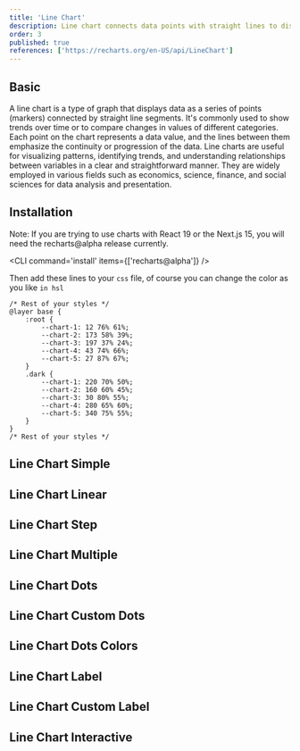 ```yaml
---
title: 'Line Chart'
description: Line chart connects data points with straight lines to display trends over time or categories.
order: 3
published: true
references: ['https://recharts.org/en-US/api/LineChart']
---
```


## Basic

A line chart is a type of graph that displays data as a series of points (markers) connected by straight line segments. It's commonly used to show trends over time or to compare changes in values of different categories. Each point on the chart represents a data value, and the lines between them emphasize the continuity or progression of the data. Line charts are useful for visualizing patterns, identifying trends, and understanding relationships between variables in a clear and straightforward manner. They are widely employed in various fields such as economics, science, finance, and social sciences for data analysis and presentation.

<Demo className="w-full" component='charts/line-chart/line-chart-simple-demo' />

## Installation

<Note variant="warning">Note: If you are trying to use charts with React 19 or the Next.js 15, you will need the recharts@alpha release currently.</Note>

<CLI command='install' items={['recharts@alpha']} />

<Install component='charts' />

Then add these lines to your `css` file, of course you can change the color as you like `in hsl`

```tsx {2-17}
/* Rest of your styles */
@layer base {
    :root {
        --chart-1: 12 76% 61%;
        --chart-2: 173 58% 39%;
        --chart-3: 197 37% 24%;
        --chart-4: 43 74% 66%;
        --chart-5: 27 87% 67%;
    }
    .dark {
        --chart-1: 220 70% 50%;
        --chart-2: 160 60% 45%;
        --chart-3: 30 80% 55%;
        --chart-4: 280 65% 60%;
        --chart-5: 340 75% 55%;
    }
}
/* Rest of your styles */
```

## Line Chart Simple

<Demo className="w-full" component='charts/line-chart/line-chart-simple-demo' />

## Line Chart Linear

<Demo className="w-full" component='charts/line-chart/line-chart-linear-demo' />

## Line Chart Step

<Demo className="w-full" component='charts/line-chart/line-chart-step-demo' />

## Line Chart Multiple

<Demo className="w-full" component='charts/line-chart/line-chart-multiple-demo' />

## Line Chart Dots

<Demo className="w-full" component='charts/line-chart/line-chart-dots-demo' />

## Line Chart Custom Dots

<Demo className="w-full" component='charts/line-chart/line-chart-custom-dots-demo' />

## Line Chart Dots Colors

<Demo className="w-full" component='charts/line-chart/line-chart-dots-colors-demo' />

## Line Chart Label

<Demo className="w-full" component='charts/line-chart/line-chart-label-demo' />

## Line Chart Custom Label

<Demo className="w-full" component='charts/line-chart/line-chart-custom-label-demo' />

## Line Chart Interactive

<Demo className="w-full" component='charts/line-chart/line-chart-interactive-demo' />
